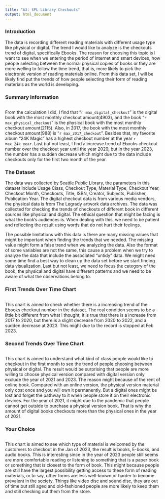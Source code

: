 ```yaml
---
title: "A3: SPL Library Checkouts"
output: html_document
---
```


### Introduction

The data is recording different reading materials with different usage type like physical or digital. The trend I would like to analyze is the checkouts trend of digital, specifically Ebooks. The reason for choosing this topic is I want to see when we entering the period of internet and smart devices, how people selecting between the normal physical copies of books or they are more welling to follow the time trend, that is, more likely to pick the electronic version of reading materials online. From this data set, I will be likely find put the trends of how people selecting their form of reading materials as the world is developing.

### Summary Information

```r
```

From the calculation I did, I find that "`r max_digital_checkout`" is the digital book with the most monthly checkout amount(4903), and the book "`r max_physical_checkout`" is the physical book with the most monthly checkout amount(2115). Also, in 2017, the book with the most monthly checkout amount(988) is "`r max_2017_checkout`". Besides that, my favorite album "24K Magic" has a highest checkout number at the year `r max_24k_year`. Last but not least, I find a increase trend of Ebooks checkout number over the checkout year until the year 2020, but in the year 2023, the number has a sudden decrease which might due to the data include checkouts only for the first two month of the year.

### The Dataset

The data was collected by Seattle Public Library, the parameters in this dataset include Usage Class, Checkout Type, Material Type, Checkout Year, Checkout Month, Checkouts, Title, ISBN, Creator, Subjects, Publisher, Publication Year. The digital checkout data is from various media vendors, the physical data is from The Legrady artwork data archives. The data was collected for checking the trends of checkouts of different book in different sources like physical and digital. The ethical question that might be facing is what the book's audiences is. When dealing with this, we need to be patient and reflecting the result using words that do not hurt their feelings.

The possible limitations with this data is there are many missing values that might be important when finding the trends that we needed. The missing value might form a false trend when we analyzing the data. Also the format of some variables are not the same, this cause a problem when we try to analyze the data that include the associated "untidy" data. We might need some time find a best way to clean up the data set before we start finding data visualization. Last but not least, we need to focus the category of the book, the physical and digital have different patterns and we need to be aware of what the observations belong to.

### First Trends Over Time Chart

```r
```

This chart is aimed to check whether there is a increasing trend of the Ebooks checkout number in the dataset. The real condition seems to be a little bit different from what I thought, it is true that there is a increase from 2017 to 2020, but there is a slight decrease from 2020 to 2022, and a sudden decrease at 2023. This might due to the record is stopped at Feb 2023.

### Second Trends Over Time Chart

```r
```

This chart is aimed to understand what kind of class people would like to checkout in the first month to see the trend of people choosing between physical or digital. The result would be surprising that people are more willing to choose physical version compared with digital version only exclude the year of 2021 and 2023. The reason might because of the rent of online book. Compared with an online version, the physical version material only cost once and you will own it permanently. But a digital ones might be lost and forget the pathway to it when people store it on their electronic devices. For the year of 2021, it might due to the pandemic that people cannot get outside to purchase a physical version book. That is why the amount of digital books checkouts more than the physical ones in the year of 2021.

### Your Choice

```r
```

This chart is aimed to see which type of material is welcomed by the customers to checkout in the Jan of 2023, the result is books, E-books, and audio books. This is interesting since in the year of 2023 people still seems are more comfortable reading or listening to something that is a paper book or something that is closest to the form of book. This might because people are still have the largest possibility getting access to these form of reading materials, or to say, other forms are less well-known or harder to become prevalent in the society. Things like video disc and sound disc, they are out of time but still aged and old-fashioned people are more likely to keep them and still checking out them from the store. 
